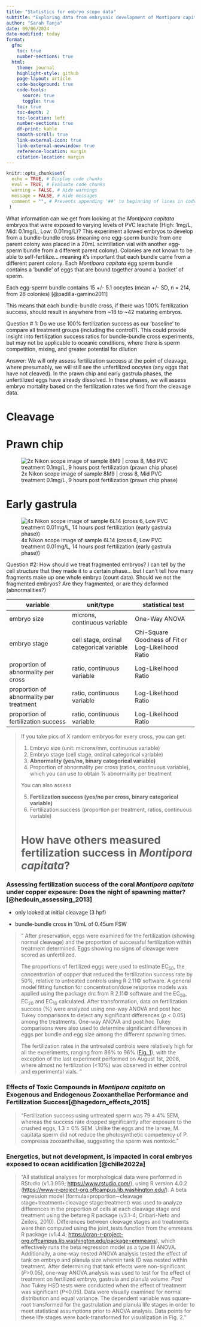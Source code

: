 ```yaml
---
title: "Statistics for embryo scope data"
subtitle: "Exploring data from embryonic development of Montipora capitata rice corals exposed to PVC leachate"
author: "Sarah Tanja"
date: 09/06/2024
date-modified: today
format:
  gfm: 
    toc: true
    number-sections: true
  html:
    theme: journal
    highlight-style: github
    page-layout: article
    code-background: true
    code-tools: 
      source: true
      toggle: true
    toc: true
    toc-depth: 2
    toc-location: left
    number-sections: true
    df-print: kable
    smooth-scroll: true
    link-external-icon: true
    link-external-newwindow: true
    reference-location: margin
    citation-location: margin
---
```


```r
knitr::opts_chunk$set(
  echo = TRUE, # Display code chunks
  eval = TRUE, # Evaluate code chunks
  warning = FALSE, # Hide warnings
  message = FALSE, # Hide messages
  comment = "", # Prevents appending '##' to beginning of lines in code output)
 )        
```

What information can we get from looking at the *Montipora capitata* embryos that were exposed to varying levels of PVC leachate (High: 1mg/L, Mid: 0.1mg/L, Low: 0.01mg/L)? This experiment allowed embryos to develop from a bundle-bundle cross (meaning one egg-sperm bundle from one parent colony was placed in a 20mL scintillation vial with another egg-sperm bundle from a different parent colony). Colonies are not known to be able to self-fertilize... meaning it's important that each bundle came from a different parent colony. Each *Montipora capitata* egg sperm bundle contains a 'bundle' of eggs that are bound together around a 'packet' of sperm.

Each egg-sperm bundle contains 15 +/- 5.1 oocytes (mean +/- SD, n = 214, from 26 colonies) [@padilla-gamino2011]

::: callout-note
This means that each bundle-bundle cross, if there was 100% fertilization success, should result in anywhere from \~18 to \~42 maturing embryos.

Question \# 1: Do we use 100% fertilization success as our 'baseline' to compare all treatment groups (including the control?). This could provide insight into fertilization success ratios for bundle-bundle cross experiments, but may not be applicable to oceanic conditions, where there is sperm competition, mixing, and greater potential for dilution

Answer: We will only assess fertilization success at the point of cleavage, where presumably, we will still see the unfertilized oocytes (any eggs that have not cleaved). In the prawn chip and early gastrula phases, the unfertilized eggs have already dissolved. In these phases, we will assess embryo mortality based on the fertilization rates we find from the cleavage data.
:::

# Cleavage

# Prawn chip

![2x Nikon scope image of sample 8M9 \| cross 8, Mid PVC treatment 0.1mg/L, 9 hours post fertilization (prawn chip phase)](8M9_stitch_001_crop_r90.png)

# Early gastrula

![4x Nikon scope image of sample 6L14 (cross 6, Low PVC treatment 0.01mg/L, 14 hours post fertilization (early gastrula phase))](6L14_stitch_001.png)

::: callout-note
Question #2: How should we treat fragmented embryos? I can tell by the cell structure that they made it to a certain phase... but I can't tell how many fragments make up one whole embryo (count data). Should we not the fragmented embryos? Are they fragmented, or are they deformed (abnormalities?)
:::

| variable | unit/type | statistical test |
|------------------------|------------------------|------------------------|
| embryo size | microns, continuous variable | One-Way ANOVA |
| embryo stage | cell stage, ordinal categorical variable | Chi-Square Goodness of Fit or Log-Likelihood Ratio |
| proportion of abnormality per cross | ratio, continuous variable | Log-Likelihood Ratio |
| proportion of abnormality per treatment | ratio, continuous variable | Log-Likelihood Ratio |
| proportion of fertilization success | ratio, continuous variable | Log-Likelihood Ratio |

> If you take pics of X random embryos for every cross, you can get:
>
> 1.  Embryo size (unit: microns/mm, continuous variable)
> 2.  Embryo stage (cell stage, ordinal categorical variable)
> 3.  **Abnormality (yes/no, binary categorical variable)**
> 4.  Proportion of abnormality per cross (ratios, continuous variable), which you can use to obtain % abnormality per treatment
>
> You can also assess
>
> 5.  **Fertilization success (yes/no per cross, binary categorical variable)**
> 6.  Fertilization success (proportion per treatment, ratios, continuous variable)
>
> # How have others measured fertilization success in *Montipora capitata*?

### Assessing fertilization success of the coral *Montipora capitata* under copper exposure: Does the night of spawning matter?[@hedouin_assessing_2013]

-   only looked at initial cleavage (3 hpf)

-   bundle-bundle cross in 10mL of 0.45um FSW

> " After preservation, eggs were examined for the fertilization (showing normal cleavage) and the proportion of successful fertilization within treatment determined. Eggs showing no signs of cleavage were scored as unfertilized. 
>
> The proportions of fertilized eggs were used to estimate EC~50~, the concentration of copper that reduced the fertilization success rate by 50%, relative to untreated controls using R 2.11© software. A general model fitting function for concentration/dose response models was applied using the package drc from R 2.11© software and the EC~50~, EC~20~ and EC~10~ calculated. After transformation, data on fertilization success (%) were analyzed using one-way ANOVA and post hoc Tukey comparisons to detect any significant differences (*p* \< 0.05) among the treatments. One-way ANOVA and post hoc Tukey comparisons were also used to determine significant differences in eggs per bundle and egg size among the different spawning times.
>
> The fertilization rates in the untreated controls were relatively high for all the experiments, ranging from 86% to 96% ([Fig. 1](#f0005)), with the exception of the last experiment performed on August 1st, 2008, where almost no fertilization (\<10%) was observed in either control and experimental vials. "

### **Effects of Toxic Compounds in *Montipora capitata* on Exogenous and Endogenous Zooxanthellae Performance and Fertilization Success**[@hagedorn_effects_2015]

> "Fertilization success using untreated sperm was 79 ± 4% SEM, whereas the success rate dropped significantly after exposure to the crushed eggs, 1.3 ± 0% SEM. Unlike the eggs and the larvae, M. capitata sperm did not reduce the photosynthetic competency of P. compressa zooxanthellae, suggesting the sperm was nontoxic."

### **Energetics, but not development, is impacted in coral embryos exposed to ocean acidification** [@chille2022a]

> "All statistical analyses for morphological data were performed in RStudio (v1.3.959; <https://www.rstudio.com/>), using R version 4.0.2 (<https://www-r-project-org.offcampus.lib.washington.edu/>). A beta regression model (formula=proportion∼cleavage stage+treatment+cleavage stage:treatment) was used to analyze differences in the proportion of cells at each cleavage stage and treatment using the betareg R package (v3.1-4; Cribari-Neto and Zeileis, 2010). Differences between cleavage stages and treatments were then computed using the joint_tests function from the emmeans R package (v1.4.4; <https://cran-r-project-org.offcampus.lib.washington.edu/package=emmeans>), which effectively runs the beta regression model as a type III ANOVA. Additionally, a one-way nested ANOVA analysis tested the effect of tank on embryo and planula size wherein tank ID was nested within treatment. After determining that tank effects were non-significant (*P*\>0.05), one-way ANOVA analysis was used to test for the effect of treatment on fertilized embryo, gastrula and planula volume. *Post hoc* Tukey HSD tests were conducted when the effect of treatment was significant (*P*\<0.05). Data were visually examined for normal distribution and equal variance. The dependent variable was square-root transformed for the gastrulation and planula life stages in order to meet statistical assumptions prior to ANOVA analysis. Data points for these life stages were back-transformed for visualization in Fig. 2."
